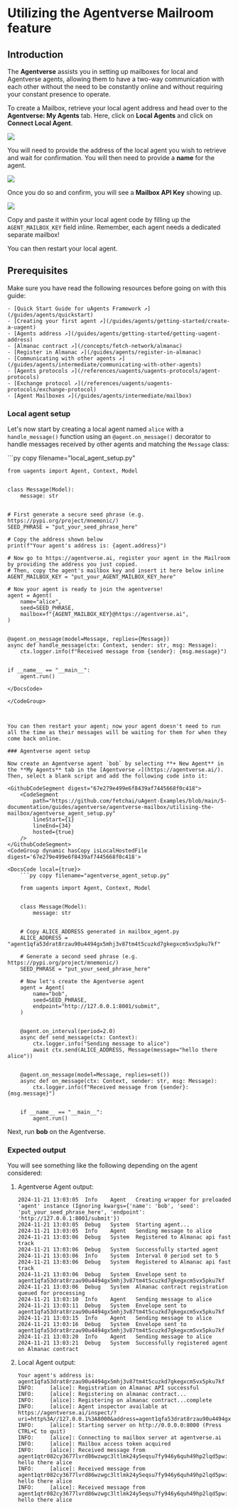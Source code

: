
# Utilizing the Agentverse Mailroom feature

## Introduction

The **Agentverse** assists you in setting up mailboxes for local and Agentverse agents, allowing them to have a two-way communication with each other without the need to be constantly online and without requiring your constant presence to operate.

To create a Mailbox, retrieve your local agent address and head over to the **Agentverse: My Agents** tab. Here, click on **Local Agents** and click on **Connect Local Agent**.

![](src/images/guides/agentverse/mailbox/agentverse:mailbox/mailbox_1.png)

You will need to provide the address of the local agent you wish to retrieve and wait for confirmation. You will then need to provide a **name** for the agent.

![](src/images/guides/agentverse/mailbox/agentverse:mailbox/mailbox_2.png)

Once you do so and confirm, you will see a **Mailbox API Key** showing up.

![](src/images/guides/agentverse/mailbox/agentverse:mailbox/mailbox_3.png)

Copy and paste it within your local agent code by filling up the `AGENT_MAILBOX_KEY` field inline. Remember, each agent needs a dedicated separate mailbox!

You can then restart your local agent.

## Prerequisites

Make sure you have read the following resources before going on with this guide:

    - [Quick Start Guide for uAgents Framework ↗️](/guides/agents/quickstart)
    - [Creating your first agent ↗️](/guides/agents/getting-started/create-a-uagent)
    - [Agents address ↗️](/guides/agents/getting-started/getting-uagent-address)
    - [Almanac contract ↗️](/concepts/fetch-network/almanac)
    - [Register in Almanac ↗️](/guides/agents/register-in-almanac)
    - [Communicating with other agents ↗️](/guides/agents/intermediate/communicating-with-other-agents)
    - [Agents protocols ↗️](/references/uagents/uagents-protocols/agent-protocols)
    - [Exchange protocol ↗️](/references/uagents/uagents-protocols/exchange-protocol)
    - [Agent Mailboxes ↗️](/guides/agents/intermediate/mailbox)

### Local agent setup

Let's now start by creating a local agent named `alice` with a `handle_message()` function using an `@agent.on_message()` decorator to handle messages received by other agents and matching the `Message` class:

<GithubCodeSegment digest="40cf2f46e466f542ff704d0b88910ca1">
    <CodeSegment
        path="https://github.com/fetchai/uAgent-Examples/blob/main/5-documentation/guides/agentverse/agentverse-mailbox/utilising-the-mailbox/local_agent_setup.py"
        lineStart={1}
        lineEnd={32}
        hosted={true}
    />
</GithubCodeSegment>
<CodeGroup dynamic hasCopy isLocalHostedFile digest='40cf2f46e466f542ff704d0b88910ca1'>

<DocsCode local={true}>
	```py copy filename="local_agent_setup.py"

	from uagents import Agent, Context, Model
	
	
	class Message(Model):
	    message: str
	
	
	# First generate a secure seed phrase (e.g. https://pypi.org/project/mnemonic/)
	SEED_PHRASE = "put_your_seed_phrase_here"
	
	# Copy the address shown below
	print(f"Your agent's address is: {agent.address}")
	
	# Now go to https://agentverse.ai, register your agent in the Mailroom by providing the address you just copied.
	# Then, copy the agent's mailbox key and insert it here below inline
	AGENT_MAILBOX_KEY = "put_your_AGENT_MAILBOX_KEY_here"
	
	# Now your agent is ready to join the agentverse!
	agent = Agent(
	    name="alice",
	    seed=SEED_PHRASE,
	    mailbox=f"{AGENT_MAILBOX_KEY}@https://agentverse.ai",
	)
	
	
	@agent.on_message(model=Message, replies={Message})
	async def handle_message(ctx: Context, sender: str, msg: Message):
	    ctx.logger.info(f"Received message from {sender}: {msg.message}")
	
	
	if __name__ == "__main__":
	    agent.run()

```
</DocsCode>

</CodeGroup>



You can then restart your agent; now your agent doesn't need to run all the time as their messages will be waiting for them for when they come back online.

### Agentverse agent setup

Now create an Agentverse agent `bob` by selecting **+ New Agent** in the **My Agents** tab in the [Agentverse ↗️](https://agentverse.ai/). Then, select a blank script and add the following code into it:

<GithubCodeSegment digest="67e279e499e6f8439af7445668f0c418">
    <CodeSegment
        path="https://github.com/fetchai/uAgent-Examples/blob/main/5-documentation/guides/agentverse/agentverse-mailbox/utilising-the-mailbox/agentverse_agent_setup.py"
        lineStart={1}
        lineEnd={34}
        hosted={true}
    />
</GithubCodeSegment>
<CodeGroup dynamic hasCopy isLocalHostedFile digest='67e279e499e6f8439af7445668f0c418'>

<DocsCode local={true}>
	```py copy filename="agentverse_agent_setup.py"

	from uagents import Agent, Context, Model
	
	
	class Message(Model):
	    message: str
	
	
	# Copy ALICE_ADDRESS generated in mailbox_agent.py
	ALICE_ADDRESS = "agent1qfa53drat8rzau90u4494gx5mhj3v87tm4t5cuzkd7gkegxcm5vx5pku7kf"
	
	# Generate a second seed phrase (e.g. https://pypi.org/project/mnemonic/)
	SEED_PHRASE = "put_your_seed_phrase_here"
	
	# Now let's create the Agentverse agent
	agent = Agent(
	    name="bob",
	    seed=SEED_PHRASE,
	    endpoint="http://127.0.0.1:8001/submit",
	)
	
	
	@agent.on_interval(period=2.0)
	async def send_message(ctx: Context):
	    ctx.logger.info("Sending message to alice")
	    await ctx.send(ALICE_ADDRESS, Message(message="hello there alice"))
	
	
	@agent.on_message(model=Message, replies=set())
	async def on_message(ctx: Context, sender: str, msg: Message):
	    ctx.logger.info(f"Received message from {sender}: {msg.message}")
	
	
	if __name__ == "__main__":
	    agent.run()

```
</DocsCode>

</CodeGroup>



Next, run **bob** on the Agentverse.

### Expected output

You will see something like the following depending on the agent considered:

1. Agentverse Agent output:

   ```
   2024-11-21 13:03:05	Info	Agent	Creating wrapper for preloaded 'agent' instance (Ignoring kwargs={'name': 'bob', 'seed': 'put_your_seed_phrase_here', 'endpoint': 'http://127.0.0.1:8001/submit'})
   2024-11-21 13:03:05	Debug	System	Starting agent...
   2024-11-21 13:03:05	Info	Agent	Sending message to alice
   2024-11-21 13:03:06	Debug	System	Registered to Almanac api fast track
   2024-11-21 13:03:06	Debug	System	Successfully started agent
   2024-11-21 13:03:06	Info	System	Interval 0 period set to 5
   2024-11-21 13:03:06	Debug	System	Registered to Almanac api fast track
   2024-11-21 13:03:06	Debug	System	Envelope sent to agent1qfa53drat8rzau90u4494gx5mhj3v87tm4t5cuzkd7gkegxcm5vx5pku7kf
   2024-11-21 13:03:06	Debug	System	Almanac contract registration queued for processing
   2024-11-21 13:03:10	Info	Agent	Sending message to alice
   2024-11-21 13:03:11	Debug	System	Envelope sent to agent1qfa53drat8rzau90u4494gx5mhj3v87tm4t5cuzkd7gkegxcm5vx5pku7kf
   2024-11-21 13:03:15	Info	Agent	Sending message to alice
   2024-11-21 13:03:16	Debug	System	Envelope sent to agent1qfa53drat8rzau90u4494gx5mhj3v87tm4t5cuzkd7gkegxcm5vx5pku7kf
   2024-11-21 13:03:20	Info	Agent	Sending message to alice
   2024-11-21 13:03:21	Debug	System	Successfully registered agent on Almanac contract
   ```

2. Local Agent output:

   ```
   Your agent's address is: agent1qfa53drat8rzau90u4494gx5mhj3v87tm4t5cuzkd7gkegxcm5vx5pku7kf
   INFO:     [alice]: Registration on Almanac API successful
   INFO:     [alice]: Registering on almanac contract...
   INFO:     [alice]: Registering on almanac contract...complete
   INFO:     [alice]: Agent inspector available at https://agentverse.ai/inspect/?uri=http%3A//127.0.0.1%3A8000&address=agent1qfa53drat8rzau90u4494gx5mhj3v87tm4t5cuzkd7gkegxcm5vx5pku7kf
   INFO:     [alice]: Starting server on http://0.0.0.0:8000 (Press CTRL+C to quit)
   INFO:     [alice]: Connecting to mailbox server at agentverse.ai
   INFO:     [alice]: Mailbox access token acquired
   INFO:     [alice]: Received message from agent1qtr082cy3677lvrd86wzwgc3ltlmk24y5eqsu7fy946y6quh49hp2lqd5pw: hello there alice
   INFO:     [alice]: Received message from agent1qtr082cy3677lvrd86wzwgc3ltlmk24y5eqsu7fy946y6quh49hp2lqd5pw: hello there alice
   INFO:     [alice]: Received message from agent1qtr082cy3677lvrd86wzwgc3ltlmk24y5eqsu7fy946y6quh49hp2lqd5pw: hello there alice
   ```
